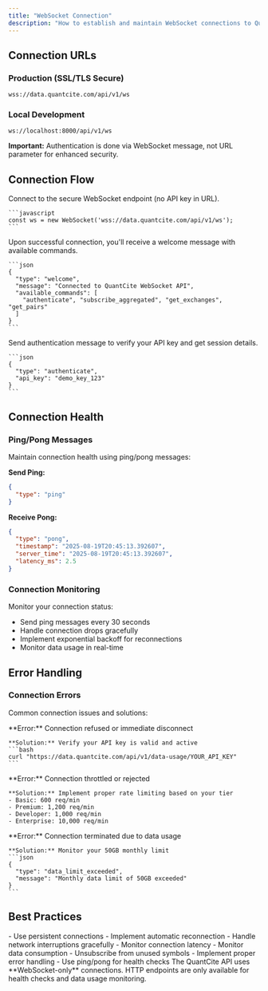```yaml
---
title: "WebSocket Connection"
description: "How to establish and maintain WebSocket connections to QuantCite"
---
```


## Connection URLs

### Production (SSL/TLS Secure)
```
wss://data.quantcite.com/api/v1/ws
```

### Local Development
```
ws://localhost:8000/api/v1/ws
```

**Important:** Authentication is done via WebSocket message, not URL parameter for enhanced security.

## Connection Flow

<Steps>
  <Step title="Establish Connection">
    Connect to the secure WebSocket endpoint (no API key in URL).
    
    ```javascript
    const ws = new WebSocket('wss://data.quantcite.com/api/v1/ws');
    ```
  </Step>
  
  <Step title="Receive Welcome Message">
    Upon successful connection, you'll receive a welcome message with available commands.
    
    ```json
    {
      "type": "welcome",
      "message": "Connected to QuantCite WebSocket API",
      "available_commands": [
        "authenticate", "subscribe_aggregated", "get_exchanges", "get_pairs"
      ]
    }
    ```
  </Step>
  
  <Step title="Authenticate Session">
    Send authentication message to verify your API key and get session details.
    
    ```json
    {
      "type": "authenticate",
      "api_key": "demo_key_123"
    }
    ```
  </Step>
</Steps>

## Connection Health

### Ping/Pong Messages

Maintain connection health using ping/pong messages:

**Send Ping:**
```json
{
  "type": "ping"
}
```

**Receive Pong:**
```json
{
  "type": "pong",
  "timestamp": "2025-08-19T20:45:13.392607",
  "server_time": "2025-08-19T20:45:13.392607",
  "latency_ms": 2.5
}
```

### Connection Monitoring

Monitor your connection status:
- Send ping messages every 30 seconds
- Handle connection drops gracefully
- Implement exponential backoff for reconnections
- Monitor data usage in real-time

## Error Handling

### Connection Errors

Common connection issues and solutions:

<AccordionGroup>
  <Accordion title="Invalid API Key">
    **Error:** Connection refused or immediate disconnect
    
    **Solution:** Verify your API key is valid and active
    ```bash
    curl "https://data.quantcite.com/api/v1/data-usage/YOUR_API_KEY"
    ```
  </Accordion>
  
  <Accordion title="Rate Limit Exceeded">
    **Error:** Connection throttled or rejected
    
    **Solution:** Implement proper rate limiting based on your tier
    - Basic: 600 req/min
    - Premium: 1,200 req/min  
    - Developer: 1,000 req/min
    - Enterprise: 10,000 req/min
  </Accordion>
  
  <Accordion title="Data Limit Exceeded">
    **Error:** Connection terminated due to data usage
    
    **Solution:** Monitor your 50GB monthly limit
    ```json
    {
      "type": "data_limit_exceeded",
      "message": "Monthly data limit of 50GB exceeded"
    }
    ```
  </Accordion>
</AccordionGroup>

## Best Practices

<CardGroup cols={2}>
  <Card title="Connection Management" icon="wifi">
    - Use persistent connections
    - Implement automatic reconnection
    - Handle network interruptions gracefully
    - Monitor connection latency
  </Card>
  
  <Card title="Resource Usage" icon="gauge-high">
    - Monitor data consumption
    - Unsubscribe from unused symbols
    - Implement proper error handling
    - Use ping/pong for health checks
  </Card>
</CardGroup>

<Warning>
  The QuantCite API uses **WebSocket-only** connections. HTTP endpoints are only available for health checks and data usage monitoring.
</Warning>
